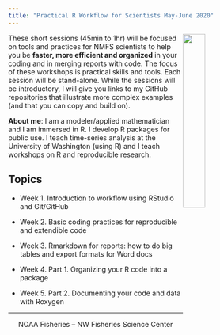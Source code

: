 ```yaml
---
title: "Practical R Workflow for Scientists May-June 2020"
---
```


<img style="float: right;" src="images/tools-logo-transparent.png" width=30%>

These short sessions (45min to 1hr) will be focused on tools and practices for NMFS scientists to help you be **faster, more efficient and organized** in your coding and in merging reports with code. The focus of these workshops is practical skills and tools. Each session will be stand-alone. While the sessions will be introductory, I will give you links to my GitHub repositories that illustrate more complex examples (and that you can copy and build on).

**About me**: I am a modeler/applied mathematician and I am immersed in R. I develop R packages for public use. I teach time-series analysis at the University of Washington (using R) and I teach workshops on R and reproducible research.

## Topics

* Week 1. Introduction to workflow using RStudio and Git/GitHub

* Week 2. Basic coding practices for reproducible and extendible code

* Week 3. Rmarkdown for reports: how to do big tables and export formats for Word docs

* Week 4. Part 1. Organizing your R code into a package

* Week 5. Part 2. Documenting your code and data with Roxygen


<hr>


<div style="text-align: center">
<i class="fas fa-cubes"></i> NOAA Fisheries -- NW Fisheries Science Center <i class="fas fa-cubes"></i>
</div>
